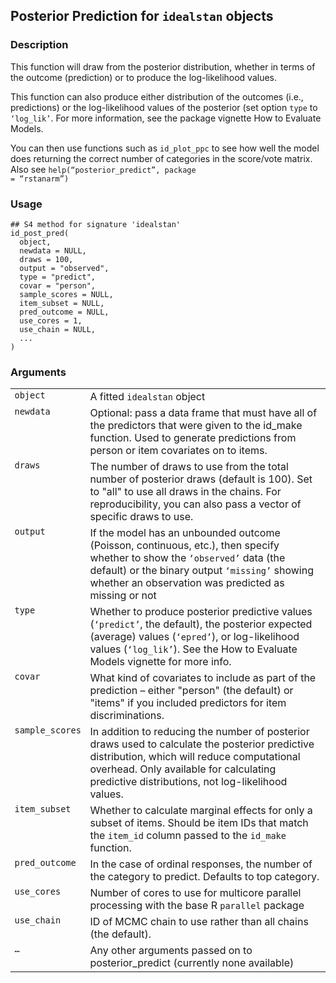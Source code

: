 
## Posterior Prediction for <code>idealstan</code> objects {.unnumbered}


### Description

This function will draw from the posterior distribution, whether in terms of the outcome (prediction)
or to produce the log-likelihood values.  

This function can also produce either distribution of the 
outcomes (i.e., predictions) or the log-likelihood values of the posterior (set option 
<code>type</code> to <code>'log_lik'</code>.
For more information, see the package vignette How to Evaluate Models.

You can then use functions such as 
<code>id_plot_ppc</code> to see how well the model does returning the correct number of categories
in the score/vote matrix. 
Also see <code>help("posterior_predict", package = "rstanarm")</code>



### Usage

<pre><code class='language-R'>## S4 method for signature 'idealstan'
id_post_pred(
  object,
  newdata = NULL,
  draws = 100,
  output = "observed",
  type = "predict",
  covar = "person",
  sample_scores = NULL,
  item_subset = NULL,
  pred_outcome = NULL,
  use_cores = 1,
  use_chain = NULL,
  ...
)
</code></pre>


### Arguments

<table>
<tr><td style = "white-space: nowrap; font-family: monospace; vertical-align: top"><code id="object">object</code></td>
<td>
A fitted <code>idealstan</code> object
</td></tr>
<tr><td style = "white-space: nowrap; font-family: monospace; vertical-align: top"><code id="newdata">newdata</code></td>
<td>
Optional: pass a data frame that must have all of the predictors that
were given to the id_make function. Used to generate predictions from person or item
covariates on to items.
</td></tr>
<tr><td style = "white-space: nowrap; font-family: monospace; vertical-align: top"><code id="draws">draws</code></td>
<td>
The number of draws to use from the total number of posterior draws (default is 100). Set to &quot;all&quot; to use all draws in the chains.
For reproducibility, you can also pass a vector of specific draws to use.
</td></tr>
<tr><td style = "white-space: nowrap; font-family: monospace; vertical-align: top"><code id="output">output</code></td>
<td>
If the model has an unbounded outcome (Poisson, continuous, etc.), then
specify whether to show the <code>'observed'</code> data (the default) or the binary 
output <code>'missing'</code> showing whether an observation was predicted as missing or not
</td></tr>
<tr><td style = "white-space: nowrap; font-family: monospace; vertical-align: top"><code id="type">type</code></td>
<td>
Whether to produce posterior predictive values (<code>'predict'</code>, the default),
the posterior expected (average) values (<code>'epred'</code>),
or log-likelihood values (<code>'log_lik'</code>). See the How to Evaluate Models vignette for more info.
</td></tr>
<tr><td style = "white-space: nowrap; font-family: monospace; vertical-align: top"><code id="covar">covar</code></td>
<td>
What kind of covariates to include as part of the prediction &ndash; either
&quot;person&quot; (the default) or &quot;items&quot; if you included predictors for item discriminations.
</td></tr>
<tr><td style = "white-space: nowrap; font-family: monospace; vertical-align: top"><code id="sample_scores">sample_scores</code></td>
<td>
In addition to reducing the number of posterior draws used to 
calculate the posterior predictive distribution, which will reduce computational overhead.
Only available for calculating predictive distributions, not log-likelihood values.
</td></tr>
<tr><td style = "white-space: nowrap; font-family: monospace; vertical-align: top"><code id="item_subset">item_subset</code></td>
<td>
Whether to calculate marginal effects for only a subset of 
items. Should be item IDs that match the <code>item_id</code> column passed to the <code>id_make</code>
function.
</td></tr>
<tr><td style = "white-space: nowrap; font-family: monospace; vertical-align: top"><code id="pred_outcome">pred_outcome</code></td>
<td>
In the case of ordinal responses, the number of the category to
predict. Defaults to top category.
</td></tr>
<tr><td style = "white-space: nowrap; font-family: monospace; vertical-align: top"><code id="use_cores">use_cores</code></td>
<td>
Number of cores to use for multicore parallel processing with
the base R <code>parallel</code> package
</td></tr>
<tr><td style = "white-space: nowrap; font-family: monospace; vertical-align: top"><code id="use_chain">use_chain</code></td>
<td>
ID of MCMC chain to use rather than all chains (the default).
</td></tr>
<tr><td style = "white-space: nowrap; font-family: monospace; vertical-align: top"><code id="...">...</code></td>
<td>
Any other arguments passed on to posterior_predict (currently none available)
</td></tr>
</table>

